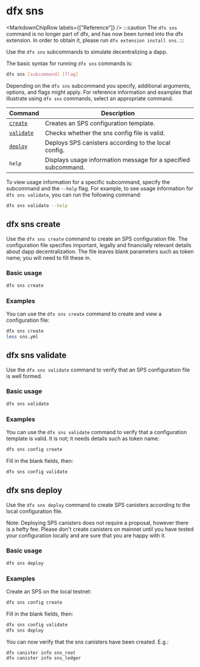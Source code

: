 
# dfx sns

<MarkdownChipRow labels={["Reference"]} />
:::caution
The `dfx sns` command is no longer part of dfx, and has now been turned into the dfx extension. In order to obtain it, please run `dfx extension install sns`.
:::

Use the `dfx sns` subcommands to simulate decentralizing a dapp.

The basic syntax for running `dfx sns` commands is:

``` bash
dfx sns [subcommand] [flag]
```

Depending on the `dfx sns` subcommand you specify, additional arguments, options, and flags might apply. For reference information and examples that illustrate using `dfx sns` commands, select an appropriate command.

| Command                             | Description                                                                   |
|-------------------------------------|-------------------------------------------------------------------------------|
| [`create`](#_dfx_sns_create)        | Creates an SPS configuration template.                                        |
| [`validate`](#_dfx_sns_validate)    | Checks whether the sns config file is valid.                                  |
| [`deploy`](#_dfx_sns_deploy)        | Deploys SPS canisters according to the local config.                          |
| `help`                              | Displays usage information message for a specified subcommand.                |

To view usage information for a specific subcommand, specify the subcommand and the `--help` flag. For example, to see usage information for `dfx sns validate`, you can run the following command:

``` bash
dfx sns validate --help
```


## dfx sns create

Use the `dfx sns create` command to create an SPS configuration file. The configuration file specifies important, legally and financially relevant details about dapp decentralization.  The file leaves blank parameters such as token name; you will need to fill these in.

### Basic usage

``` bash
dfx sns create
```

### Examples

You can use the `dfx sns create` command to create and view a configuration file:

``` bash
dfx sns create
less sns.yml
```

## dfx sns validate

Use the `dfx sns validate` command to verify that an SPS configuration file is well formed.

### Basic usage

``` bash
dfx sns validate
```

### Examples

You can use the `dfx sns validate` command to verify that a configuration template is valid.  It is not; it needs details such as token name:

``` bash
dfx sns config create
```
Fill in the blank fields, then:
``` bash
dfx sns config validate
```

## dfx sns deploy

Use the `dfx sns deploy` command to create SPS canisters according to the local configuration file.

Note:  Deploying SPS canisters does not require a proposal, however there is a hefty fee.  Please don't create canisters on mainnet until you have tested your configuration locally and are sure that you are happy with it.

### Basic usage

``` bash
dfx sns deploy
```

### Examples

Create an SPS on the local testnet:
``` bash
dfx sns config create
```
Fill in the blank fields, then:
``` bash
dfx sns config validate
dfx sns deploy
```
You can now verify that the sns canisters have been created.  E.g.:
```
dfx canister info sns_root
dfx canister info sns_ledger
```

